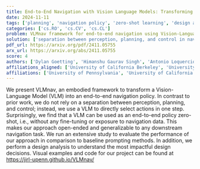 ```yaml
---
title: End-to-End Navigation with Vision Language Models: Transforming Spatial Reasoning into Question-Answering
date: 2024-11-11
tags: ['planning', 'navigation policy', 'zero-shot learning', 'design analysis', 'end-to-end navigation', 'Vision-Language Model', 'control', 'baseline prompting methods', 'perception']
categories: ['cs.RO', 'cs.CV', 'cs.CL']
problem: VLMnav framework for end-to-end navigation using Vision-Language Models
solution: ['separation between perception, planning, and control in navigation']
pdf_url: https://arxiv.org/pdf/2411.05755
arx_url: https://arxiv.org/abs/2411.05755
score: 4
authors: ['Dylan Goetting', 'Himanshu Gaurav Singh', 'Antonio Loquercio']
affiliations_aligned: ['University of California Berkeley', 'University of California Berkeley', 'University of Pennsylvania']
affiliations: ['University of Pennsylvania', 'University of California Berkeley']
---
```



We present VLMnav, an embodied framework to transform a Vision-Language Model (VLM) into an end-to-end navigation policy. In contrast to prior work, we do not rely on a separation between perception, planning, and control; instead, we use a VLM to directly select actions in one step. Surprisingly, we find that a VLM can be used as an end-to-end policy zero-shot, i.e., without any fine-tuning or exposure to navigation data. This makes our approach open-ended and generalizable to any downstream navigation task. We run an extensive study to evaluate the performance of our approach in comparison to baseline prompting methods. In addition, we perform a design analysis to understand the most impactful design decisions. Visual examples and code for our project can be found at https://jirl-upenn.github.io/VLMnav/